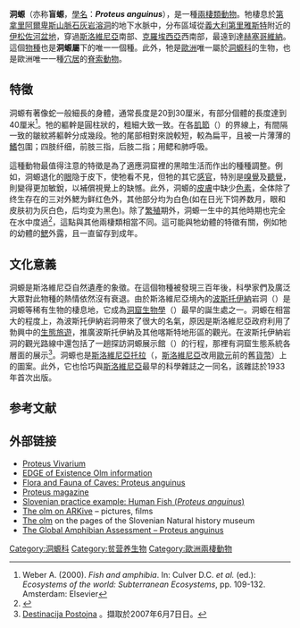 {{主條目消歧義|請注意不要與[[洞螈科|洞螈科]]混淆：洞螈科下包含兩個屬，泥螈屬及洞螈屬。此條目講述'''洞螈屬'''。}}
{{Speciesbox
| name = 洞螈
| status = VU
| status_system = iucn3.1
| trend = down
| status_ref = <ref name="iucn">{{IUCN2006|assessors=Arntzen ''et al''|year=2004|id=18377|title=Proteus anguinus|downloaded=2006年5月11日}}。 此資料庫中包含一幅分布區域圖，以及此物種受威脅的原因陳述。</ref>
| image = Proteus_humanfish.jpg
| image_width = 250px
| image_caption = [[斯洛維尼亞|斯洛維尼亞]][[波斯托那溶洞|波斯托那溶洞]]中的洞螈
| genus = Proteus
| parent_authority = [[約瑟夫·尼可萊·勞倫堤|Laurenti]], 1768
| species = anguinus
| authority = [[約瑟夫·尼可萊·勞倫堤|Laurenti]], 1768
| subdivision_ranks = [[亞種|亞種]]
| subdivision =
<center>
''Proteus anguinus anguinus''
<small>[[約瑟夫·尼可萊·勞倫堤|Laurenti]], 1768</small><br />
''Proteus anguinus parkelj''
<small>[[博里斯·施克特|Sket]] & Arntzen, 1994</small>
<small></small>（詳見內文）</center>
| range_map = Proteus anguinus distribution.png
| range_map_caption = 分布範圍（於[[亞得里亞海|亞得里亞海]]北方）
}}

'''洞螈'''（亦称'''盲螈'''，[[學名|學名]]：'''''Proteus anguinus'''''），是一種[[兩棲類|兩棲類]][[動物|動物]]。牠棲息於[[第拿里阿爾卑斯山脈|第拿里阿爾卑斯山脈]][[喀斯特地形|石灰岩溶洞]]的地下水脈中，分布區域從[[義大利|義大利]][[第里雅斯特|第里雅斯特]]附近的[[伊松佐河|伊松佐河]][[盆地|盆地]]，穿過[[斯洛維尼亞|斯洛維尼亞]]南部、[[克羅埃西亞|克羅埃西亞]]西南部，最遠到達[[赫塞哥維納|赫塞哥維納]]。這個[[物種|物種]]也是'''洞螈屬'''下的唯一一個種。此外，牠是[[歐洲|歐洲]]唯一屬於[[洞螈科|洞螈科]]的生物，也是歐洲唯一一種[[穴居動物|穴居]]的[[脊索動物|脊索動物]]。

== 特徵 ==
洞螈有著像蛇一般細長的身體，通常長度是20到30厘米，有部分個體的長度達到40厘米<ref name="WEB01">Weber A. (2000). ''Fish and amphibia''. In: Culver D.C. ''et al.'' (ed.): ''Ecosystems of the world: Subterranean Ecosystems'', pp. 109-132. Amsterdam: Elsevier</ref>。牠的軀幹是圓柱狀的，粗細大致一致。在各[[肌節|肌節]]（{{lang|en|myomere}}）的界線上，有間隔一致的皺紋將軀幹分成幾段。牠的尾部相對來說較短，較為扁平，且被一片薄薄的[[鰭|鰭]]包圍；四肢纤细，前肢三指，后肢二指；用鳃和肺呼吸。

這種動物最值得注意的特徵是為了適應洞窟裡的黑暗生活而作出的種種調整。例如，洞螈退化的[[眼|眼]]隐于皮下，使牠看不見，但牠的其它[[感應|感官]]，特別是[[嗅覺|嗅覺]]及[[聽覺|聽覺]]，則變得更加敏銳，以補償視覺上的缺憾。此外，洞螈的[[皮膚|皮膚]]中缺少[[色素|色素]]，全体除了终生存在的三对外鰓为鲜红色外，其他部分均为白色(如在日光下饲养数月，眼和皮肤初为灰白色，后均变为黑色)。除了[[繁殖|繁殖]]期外，洞螈一生中的其他時期也完全在水中度過<ref name="animal">{{cite book |author=Burnie D. & Wilson D.E. (eds.) |title=Animal |publisher=DK |location=London |year=2001 |pages=61, 435 |isbn=0-7894-7764-5 |oclc= |doi=}}</ref>，這點與其他兩棲類相當不同。這可能與牠幼體的特徵有關，例如牠的幼體的[[鰓|鰓]]外露，且一直留存到成年。

== 文化意義 ==

洞螈是斯洛維尼亞自然遺產的象徵。在這個物種被發現三百年後，科學家們及廣泛大眾對此物種的熱情依然沒有衰退。由於斯洛維尼亞境內的[[波斯托伊納|波斯托伊納]]岩洞（{{lang|en|Postojna cave}}）是洞螈等稀有生物的棲息地，它成為[[洞窟生物學|洞窟生物學]]（{{lang|en|speleobiology}}）最早的誕生處之一。洞螈在相當大的程度上，為波斯托伊納岩洞帶來了很大的名氣，原因是斯洛維尼亞政府利用了勃興中的[[生態旅遊|生態旅遊]]，推廣波斯托伊納及其他喀斯特地形區的觀光。在波斯托伊納岩洞的觀光路線中還包括了一趟探訪洞螈展示館（{{lang|en|Proteus vivarium}}）的行程，那裡有洞窟生態系統各層面的展示<ref name="vivarium">[http://www.postojnska-jama.si/?cat=81&lang=en&PHPSESSID=b59779a3f5babf443ef966f0264dc436 Destinacija Postojna] {{Wayback|url=http://www.postojnska-jama.si/?cat=81&lang=en&PHPSESSID=b59779a3f5babf443ef966f0264dc436 |date=20070927104433 }}。擷取於2007年6月7日日。</ref>。洞螈也是[[斯洛維尼亞|斯洛維尼亞]][[托拉|托拉]]（{{lang|en|Slovenian Tolar}}，[[斯洛維尼亞|斯洛維尼亞]]改用[[歐元|歐元]]前的舊[[貨幣|貨幣]]）上的圖案。此外，它也恰巧與[[斯洛維尼亞|斯洛維尼亞]]最早的科學雜誌之一同名，該雜誌於1933年首次出版。

== 参考文献 ==
{{Reflist}}

== 外部链接 ==
{{Wikispecies|Proteus anguinus}}
{{Commons category|Proteus anguinus}}
*[http://www.slovenia.info/?naravne_znamenitosti_jame=5813&lng=2poslede Proteus Vivarium] {{Wayback|url=http://www.slovenia.info/?naravne_znamenitosti_jame=5813&lng=2poslede |date=20160405124730 }}
*[http://www.edgeofexistence.org/amphibians/species_info.php?id=563&search=focal EDGE of Existence Olm information] {{Wayback|url=http://www.edgeofexistence.org/amphibians/species_info.php?id=563&search=focal |date=20171208231512 }}
*[http://www.showcaves.com/english/explain/Biology/ProteusAnguinus.html Flora and Fauna of Caves: Proteus anguinus] {{Wayback|url=http://www.showcaves.com/english/explain/Biology/ProteusAnguinus.html |date=20210225052936 }}
*[http://www.proteus.si/?q=node/1 Proteus magazine] {{Wayback|url=http://www.proteus.si/?q=node%2F1 |date=20210225054117 }} {{sl icon}}
*[https://web.archive.org/web/20070524123804/http://camp.rrc-kp.si/praksa/proteus/index_en.htm Slovenian practice example: Human Fish (''Proteus anguinus'')]
*[https://web.archive.org/web/20070517141401/http://www.arkive.org/species/GES/amphibians/Proteus_anguinus/ The olm on ARKive] – pictures, films
*[https://web.archive.org/web/20070815215948/http://www2.pms-lj.si/najpred/proteus.html The olm] on the pages of the Slovenian Natural history museum {{sl icon}}
*[https://web.archive.org/web/20070929084057/http://www.globalamphibians.org/servlet/GAA?searchName=Proteus+anguinus The Global Amphibian Assessment – Proteus anguinus]

{{Taxonbar|from=Q15856}}

[[Category:洞螈科|Category:洞螈科]]
[[Category:贫营养生物|Category:贫营养生物]]
[[Category:歐洲兩棲動物|Category:歐洲兩棲動物]]